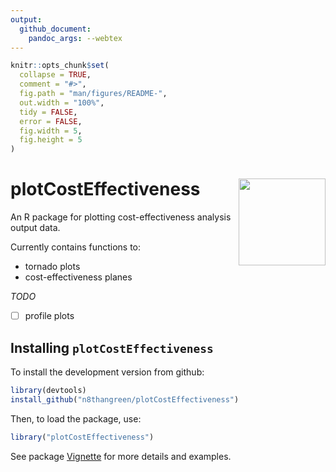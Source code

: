 ```yaml
---
output:
  github_document:
    pandoc_args: --webtex
---
```


<!-- README.md is generated from README.Rmd. Please edit that file -->

```r
knitr::opts_chunk$set(
  collapse = TRUE,
  comment = "#>",
  fig.path = "man/figures/README-",
  out.width = "100%",
  tidy = FALSE,
  error = FALSE,
  fig.width = 5,
  fig.height = 5
)
```


# plotCostEffectiveness <img src="imgfile.png" height="139" align="right"/>

An R package for plotting cost-effectiveness analysis output data.

Currently contains functions to:

* tornado plots
* cost-effectiveness planes

_TODO_

- [ ] profile plots




## Installing `plotCostEffectiveness`

To install the development version from github:
```r
library(devtools)
install_github("n8thangreen/plotCostEffectiveness")
```

Then, to load the package, use:
```r
library("plotCostEffectiveness")
```

See package [Vignette]() for more details and examples.


